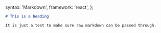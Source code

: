   syntax: 'Markdown',
  framework: 'react',
};

```md
# This is a heading

It is just a test to make sure raw markdown can be passed through.
```
